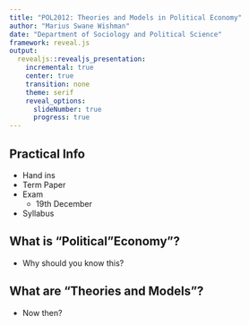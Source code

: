 ---
title: "POL2012: Theories and Models in Political Economy"
author: "Marius Swane Wishman"
date: "Department of Sociology and Political Science"
framework: reveal.js
output:
  revealjs::revealjs_presentation:
    incremental: true
    center: true
    transition: none
    theme: serif
    reveal_options:
      slideNumber: true
      progress: true
---

## Practical Info
- Hand ins
- Term Paper
- Exam
    - 19th December
- Syllabus

## What is "Political "Economy"?

- Why should you know this?

## What are "Theories and Models"?
- Now then?